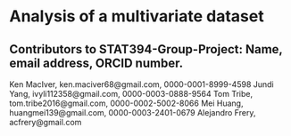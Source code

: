 # Analysis of a multivariate dataset


## Contributors to STAT394-Group-Project: Name, email address, ORCID number.

Ken MacIver, ken.maciver68@gmail.com, 0000-0001-8999-4598 Jundi Yang, ivyli112358@gmail.com, 0000-0003-0888-9564 Tom Tribe, tom.tribe2016@gmail.com, 0000-0002-5002-8066 Mei Huang, huangmei139@gmail.com, 0000-0003-2401-0679 Alejandro Frery, acfrery@gmail.com
